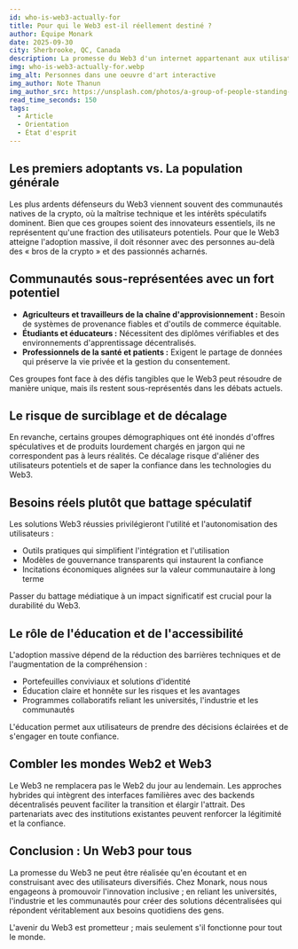 ```yaml
---
id: who-is-web3-actually-for
title: Pour qui le Web3 est-il réellement destiné ?
author: Équipe Monark
date: 2025-09-30
city: Sherbrooke, QC, Canada
description: La promesse du Web3 d'un internet appartenant aux utilisateurs est limitée aux passionnés de crypto. Pour une adoption plus large, il doit répondre aux besoins réels d'une population diversifiée, en offrant des solutions telles que des chaînes d'approvisionnement transparentes et des diplômes éducatifs vérifiables aux groupes tels que les agriculteurs et les étudiants.
img: who-is-web3-actually-for.webp
img_alt: Personnes dans une oeuvre d'art interactive
img_author: Note Thanun
img_author_src: https://unsplash.com/photos/a-group-of-people-standing-in-a-blue-room-zNzzulArQdc
read_time_seconds: 150
tags:
  - Article
  - Orientation
  - État d'esprit
---
```


## Les premiers adoptants vs. La population générale

Les plus ardents défenseurs du Web3 viennent souvent des communautés natives de la crypto, où la maîtrise technique et les intérêts spéculatifs dominent. Bien que ces groupes soient des innovateurs essentiels, ils ne représentent qu'une fraction des utilisateurs potentiels. Pour que le Web3 atteigne l'adoption massive, il doit résonner avec des personnes au-delà des « bros de la crypto » et des passionnés acharnés.

## Communautés sous-représentées avec un fort potentiel

- **Agriculteurs et travailleurs de la chaîne d'approvisionnement :** Besoin de systèmes de provenance fiables et d'outils de commerce équitable.
- **Étudiants et éducateurs :** Nécessitent des diplômes vérifiables et des environnements d'apprentissage décentralisés.
- **Professionnels de la santé et patients :** Exigent le partage de données qui préserve la vie privée et la gestion du consentement.

Ces groupes font face à des défis tangibles que le Web3 peut résoudre de manière unique, mais ils restent sous-représentés dans les débats actuels.

## Le risque de surciblage et de décalage

En revanche, certains groupes démographiques ont été inondés d'offres spéculatives et de produits lourdement chargés en jargon qui ne correspondent pas à leurs réalités. Ce décalage risque d'aliéner des utilisateurs potentiels et de saper la confiance dans les technologies du Web3.

## Besoins réels plutôt que battage spéculatif

Les solutions Web3 réussies privilégieront l'utilité et l'autonomisation des utilisateurs :

- Outils pratiques qui simplifient l'intégration et l'utilisation
- Modèles de gouvernance transparents qui instaurent la confiance
- Incitations économiques alignées sur la valeur communautaire à long terme

Passer du battage médiatique à un impact significatif est crucial pour la durabilité du Web3.

## Le rôle de l'éducation et de l'accessibilité

L'adoption massive dépend de la réduction des barrières techniques et de l'augmentation de la compréhension :

- Portefeuilles conviviaux et solutions d'identité
- Éducation claire et honnête sur les risques et les avantages
- Programmes collaboratifs reliant les universités, l'industrie et les communautés

L'éducation permet aux utilisateurs de prendre des décisions éclairées et de s'engager en toute confiance.

## Combler les mondes Web2 et Web3

Le Web3 ne remplacera pas le Web2 du jour au lendemain. Les approches hybrides qui intègrent des interfaces familières avec des backends décentralisés peuvent faciliter la transition et élargir l'attrait. Des partenariats avec des institutions existantes peuvent renforcer la légitimité et la confiance.

## Conclusion : Un Web3 pour tous

La promesse du Web3 ne peut être réalisée qu'en écoutant et en construisant avec des utilisateurs diversifiés. Chez Monark, nous nous engageons à promouvoir l'innovation inclusive ; en reliant les universités, l'industrie et les communautés pour créer des solutions décentralisées qui répondent véritablement aux besoins quotidiens des gens.

L'avenir du Web3 est prometteur ; mais seulement s'il fonctionne pour tout le monde.
